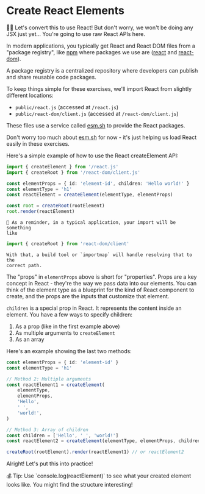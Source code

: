 # Create React Elements

<EpicVideo url="https://www.epicreact.dev/tutorials/get-started-with-react/create-react-elements" />

👨‍💼 Let's convert this to use React! But don't worry, we won't be doing any JSX just
yet... You're going to use raw React APIs here.

In modern applications, you typically get React and React DOM files from a "package registry",
like [npm](https://npmjs.com) where packages we use are ([react](https://npm.im/react) and
[react-dom](https://npm.im/react-dom)).

<callout-info class="aside">
	A package registry is a centralized repository where developers can publish
	and share reusable code packages.
</callout-info>

To keep things simple for these exercises, we'll import React from slightly different locations:

- `public/react.js` (accessed at `/react.js`)
- `public/react-dom/client.js` (accessed at `/react-dom/client.js`)

These files use a service called [esm.sh](https://esm.sh) to provide the React packages.

Don't worry too much about [esm.sh](https://esm.sh) for now - it's just helping us load React easily in these exercises.

Here's a simple example of how to use the React createElement API:

```typescript
import { createElement } from '/react.js'
import { createRoot } from '/react-dom/client.js'

const elementProps = { id: 'element-id', children: 'Hello world!' }
const elementType = 'h1'
const reactElement = createElement(elementType, elementProps)

const root = createRoot(rootElement)
root.render(reactElement)
```

<callout-info>

    🦉 As a reminder, in a typical application, your import will be something
    like

```ts nonumber nolang
import { createRoot } from 'react-dom/client'
```

    With that, a build tool or `importmap` will handle resolving that to the
    correct path.

</callout-info>

The "props" in `elementProps` above is short for "properties". Props are a key concept
in React - they're the way we pass data into our elements. You can think of the element
type as a blueprint for the kind of React component to create, and the props are the
inputs that customize that element.

`children` is a special prop in React. It represents the content inside an element.
You have a few ways to specify children:

1. As a prop (like in the first example above)
2. As multiple arguments to `createElement`
3. As an array

Here's an example showing the last two methods:

```typescript
const elementProps = { id: 'element-id' }
const elementType = 'h1'

// Method 2: Multiple arguments
const reactElement1 = createElement(
	elementType,
	elementProps,
	'Hello',
	' ',
	'world!',
)

// Method 3: Array of children
const children = ['Hello', ' ', 'world!']
const reactElement2 = createElement(elementType, elementProps, children)

createRoot(rootElement).render(reactElement1) // or reactElement2
```

Alright! Let's put this into practice!

<callout-info class="aside">
	💰 Tip: Use `console.log(reactElement)` to see what your created element looks
	like. You might find the structure interesting!
</callout-info>
